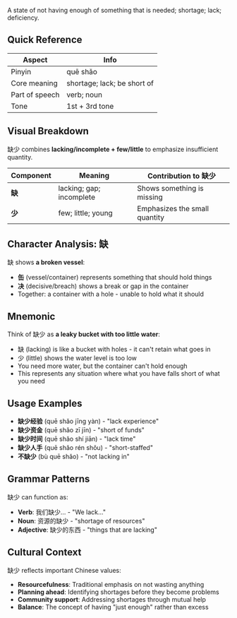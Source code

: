 A state of not having enough of something that is needed; shortage; lack; deficiency.

## Quick Reference

| Aspect         | Info                           |
| -------------- | ------------------------------ |
| Pinyin         | quē shǎo                       |
| Core meaning   | shortage; lack; be short of    |
| Part of speech | verb; noun                     |
| Tone           | 1st + 3rd tone                 |

## Visual Breakdown

缺少 combines **lacking/incomplete + few/little** to emphasize insufficient quantity.

| Component | Meaning                    | Contribution to 缺少             |
| --------- | -------------------------- | -------------------------------- |
| **缺**    | lacking; gap; incomplete   | Shows something is missing       |
| **少**    | few; little; young         | Emphasizes the small quantity    |

## Character Analysis: 缺

缺 shows **a broken vessel**:
- **缶** (vessel/container) represents something that should hold things
- **决** (decisive/breach) shows a break or gap in the container
- Together: a container with a hole - unable to hold what it should

## Mnemonic

Think of 缺少 as **a leaky bucket with too little water**:

- 缺 (lacking) is like a bucket with holes - it can't retain what goes in
- 少 (little) shows the water level is too low
- You need more water, but the container can't hold enough
- This represents any situation where what you have falls short of what you need

## Usage Examples

- **缺少经验** (quē shǎo jīng yàn) - "lack experience"
- **缺少资金** (quē shǎo zī jīn) - "short of funds" 
- **缺少时间** (quē shǎo shí jiān) - "lack time"
- **缺少人手** (quē shǎo rén shǒu) - "short-staffed"
- **不缺少** (bù quē shǎo) - "not lacking in"

## Grammar Patterns

缺少 can function as:

- **Verb**: 我们缺少... - "We lack..."
- **Noun**: 资源的缺少 - "shortage of resources"
- **Adjective**: 缺少的东西 - "things that are lacking"

## Cultural Context

缺少 reflects important Chinese values:

- **Resourcefulness**: Traditional emphasis on not wasting anything
- **Planning ahead**: Identifying shortages before they become problems
- **Community support**: Addressing shortages through mutual help
- **Balance**: The concept of having "just enough" rather than excess
